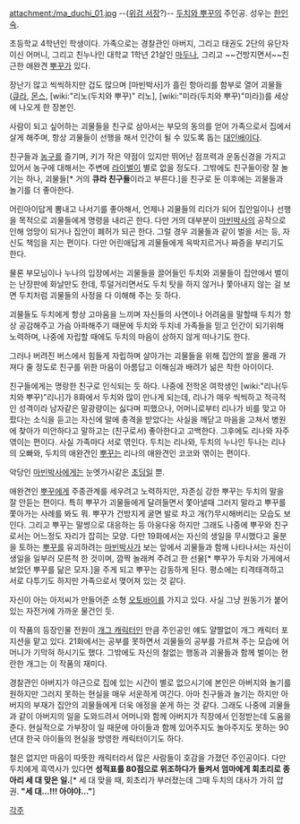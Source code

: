 attachment:/ma_duchi_01.jpg
--([[위검 서장]]?)--
[[두치와 뿌꾸]]의 주인공. 성우는 [[한인숙]].

초등학교 4학년인 학생이다. 가족으로는 경찰관인 아버지, 그리고 태권도 2단의 유단자이신 어머니, 그리고 친누나인 대학교 1학년 21살인 [[마두나]], 그리고 ~~건방지면서~~친근한 애완견 [[뿌꾸]]가 있다.

장난기 많고 씩씩하지만 겁도 많으며 [마빈박사]가 흘린 항아리를 함부로 열어 괴물들([[큐라]], [[몬스]], [wiki:"리노(두치와 뿌꾸)" 리노], [wiki:"미라(두치와 뿌꾸)"미라])를 세상에 나오게 한 장본인.

사람이 되고 싶어하는 괴물들을 친구로 삼아서는 부모의 동의를 얻어 가족으로서 집에서 살게 해주며, 항상 괴물들이 선행을 해서 인간이 될 수 있도록 돕는 [[대인배]]이다.

친구들과 [[농구]]를 즐기며, 키가 작은 약점이 있지만 뛰어난 점프력과 운동신경을 가지고 있어서 농구에 대해서는 주변에 [[라이벌]]이 별로 없을 정도다. 그밖에도 친구들이랑 잘 놀기는 하나, 괴물들[* 거의 '''큐라 친구들'''이라고 부른다.]을 친구로 둔 이후에는 괴물들과 놀기를 더 좋아한다.

어린아이답게 뽐내고 나서기를 좋아해서, 언제나 괴물들의 리더가 되어 집안일이나 선행을 목적으로 괴물들에게 명령을 내리곤 한다. 다만 거의 대부분이 [[마빈박사]]의 공작으로 인해 엉망이 되거나 집안이 폐허가 되곤 한다. 그럴 경우 괴물들과 같이 벌을 서는 등, 자신도 책임을 지는 편이다. 다만 어린애답게 괴물들에게 윽박지르거나 짜증을 부리기도 한다.

물론 부모님이나 누나의 입장에서는 괴물들을 끌어들인 두치와 괴물들이 집안에서 벌이는 난장판에 화날만도 한데, 투덜거리면서도 두치 탓을 하지 않거나 쫓아내지 않는 걸 보면 두치처럼 괴물들의 사정을 다 이해해 주는 듯 하다.

괴물들도 두치에게 항상 고마움을 느끼며 자신들의 사연이나 어려움을 말할때 두치가 항상 공감해주고 가슴 아파해주기 때문에 두치와 두치네 가족들을 믿고 인간이 되기위해 노력하며, 나중에 자립할 때에도 두치의 마음이 상하지 않게 떠나기도 한다.

그러나 버려진 버스에서 힘들게 자립하며 살아가는 괴물들을 위해 집안의 쌀을 몰래 가져다 줄 정도로 친구를 위한 마음이 아름답고 이해심과 배려가 넒은 착한 아이이다.

친구들에게는 명랑한 친구로 인식되는 듯 하다. 나중에 전학온 여학생인 [wiki:"리나(두치와 뿌꾸)"리나]가 8화에서 두치와 많이 만나게 되는데, 리나가 매우 씩씩하고 적극적인 성격이라 남자같은 말광량이는 싫다며 피했으나, 어머니로부터 리나가 비를 맞고 아팠다는 소식을 듣고는 자신에 말에 충격을 받았다는 사실을 깨닫고 마음을 고쳐서 병원에 찾아가 미안하다고 말하고는 (친구로서) 좋아한다고 고백한다. 그후에도 리나와 자주 엮이는 편이다.
사실 가족마다 서로 엮인다. 두치는 리나와, 두치의 누나인 두나는 리나의 오빠와, 두치의 애완견인 [[뿌꾸]]는 리나의 애완견인 코코와 엮이는 편이다.

악당인 [[마빈박사]]에게는 눈엣가시같은 [[초딩]]일 뿐. 

애완견인 [[뿌꾸]]에게 주종관계를 세우려고 노력하지만, 자존심 강한 뿌꾸는 두치의 말을 잘 안듣는 편이다. 특히 뿌꾸가 괴물들에게 달려들면서 쫓아낼때 그러지 말라고 뿌꾸를 쫓아가는 사례를 봐도 뭐. 뿌꾸가 건방지게 굴면 발로 차고 개(?)무시해버리는 모습도 보인다. 그리고 뿌꾸는 말썽으로 대응하는 등 아웅다웅 하지만 그래도 나중에 뿌꾸와 친구로서는 어느정도 자리가 잡히는 모양.
다만 19화에서는 자신의 생일을 무시했다고 울분을 토하는 [[뿌꾸]]를 유괴하려는 [[마빈박사]]가 보는 앞에서 괴물들과 함께 나타나서는 자신이 생일을 일부러 모른척 한 것이며, 깜짝 놀래켜 주려고 한 선물[* 뿌꾸가 두치와 가게에서 보았던 뿌꾸를 닮은 모자.]을 주게 되고 뿌꾸는 감동하게 된다. 평소에는 티격태격하고 서로 다투기도 하지만 가족으로서 맺어져 있는 것 같다.

자신이 아는 아저씨가 만들어준 소형 [[오토바이]]를 가지고 있다. 사실 그냥 원동기가 붙어있는 자전거에 가까운 물건인 듯.

이 작품의 등장인물 전원이 [[개그 캐릭터]]인 만큼 주인공인 얘도 얄짤없이 개그 캐릭터 포지션을 맡고 있다. 21화에서는 공부를 못하면서 괴물들의 공부를 가르쳐 주는 모습에 어머니가 기막혀 하시기도 했다. 그밖에도 자신의 철없는 행동과 괴물들과 함께 벌이는 현란한 개그는 이 작품의 재미다.

경찰관인 아버지가 야근으로 집에 있는 시간이 별로 없으시기에 본인은 아버지와 놀기를 원하지만 그러지 못하는 현실을 매우 서운하게 여긴다. 아마 친구들과 놀기는 하지만 아버지의 부재가 집안의 괴물들에게 더욱 애정을 쏟게 하는 것 같다. 그래도 나중에 괴물들과 같이 아버지의 일을 도와드려서 어머니와 함께 아버지가 직장에서 인정받는데 도움을 준다.
현실적으로 가부장이 일 때문에 아이들과 함께 있어주지도 놀아주지도 못하는 90년대 한국 아이들의 현실을 방영한 캐릭터이기도 하다.

철은 없지만 마음이 따뜻한 캐릭터라서 많은 사람들이 호감을 가졌던 주인공이다. 다만 두치에게 흑역사가 있다면 '''성적표를 80점으로 위조하다가 들켜서 엄마에게 회초리로 종아리 세 대 맞은 일.'''[* 세 대 맞을 때, 회초리가 부러졌는데 그때 두치의 대사가 가히 압권. '''"세 대...!!! 아야야..."''']

[[각주]]

